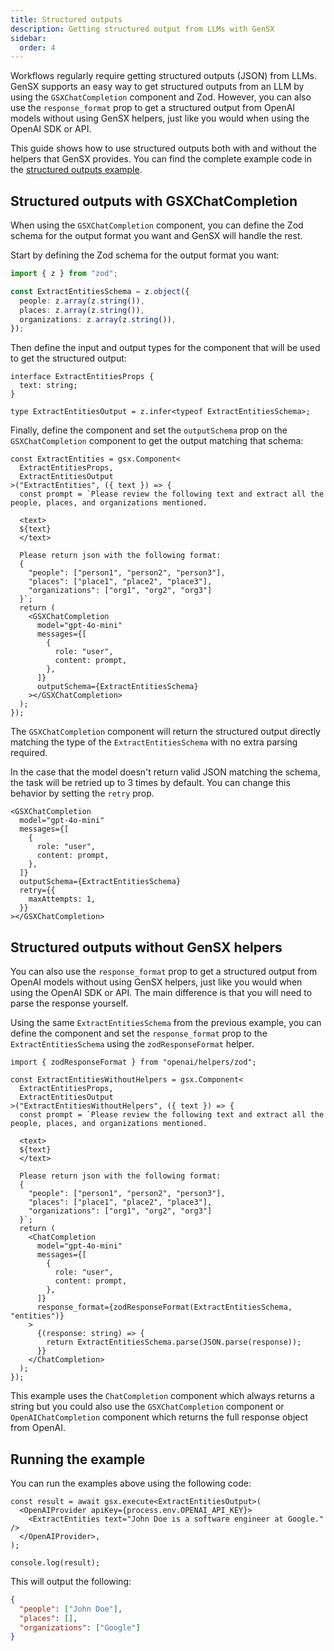 ```yaml
---
title: Structured outputs
description: Getting structured output from LLMs with GenSX
sidebar:
  order: 4
---
```


Workflows regularly require getting structured outputs (JSON) from LLMs. GenSX supports an easy way to get structured outputs from an LLM by using the `GSXChatCompletion` component and Zod. However, you can also use the `response_format` prop to get a structured output from OpenAI models without using GenSX helpers, just like you would when using the OpenAI SDK or API.

This guide shows how to use structured outputs both with and without the helpers that GenSX provides. You can find the complete example code in the [structured outputs example](https://github.com/gensx-inc/gensx/tree/main/examples/basicExamples/structuredOutputs/index.tsx).

## Structured outputs with GSXChatCompletion

When using the `GSXChatCompletion` component, you can define the Zod schema for the output format you want and GenSX will handle the rest.

Start by defining the Zod schema for the output format you want:

```ts
import { z } from "zod";

const ExtractEntitiesSchema = z.object({
  people: z.array(z.string()),
  places: z.array(z.string()),
  organizations: z.array(z.string()),
});
```

Then define the input and output types for the component that will be used to get the structured output:

```tsx
interface ExtractEntitiesProps {
  text: string;
}

type ExtractEntitiesOutput = z.infer<typeof ExtractEntitiesSchema>;
```

Finally, define the component and set the `outputSchema` prop on the `GSXChatCompletion` component to get the output matching that schema:

```tsx
const ExtractEntities = gsx.Component<
  ExtractEntitiesProps,
  ExtractEntitiesOutput
>("ExtractEntities", ({ text }) => {
  const prompt = `Please review the following text and extract all the people, places, and organizations mentioned.

  <text>
  ${text}
  </text>

  Please return json with the following format:
  {
    "people": ["person1", "person2", "person3"],
    "places": ["place1", "place2", "place3"],
    "organizations": ["org1", "org2", "org3"]
  }`;
  return (
    <GSXChatCompletion
      model="gpt-4o-mini"
      messages={[
        {
          role: "user",
          content: prompt,
        },
      ]}
      outputSchema={ExtractEntitiesSchema}
    ></GSXChatCompletion>
  );
});
```

The `GSXChatCompletion` component will return the structured output directly matching the type of the `ExtractEntitiesSchema` with no extra parsing required.

In the case that the model doesn't return valid JSON matching the schema, the task will be retried up to 3 times by default. You can change this behavior by setting the `retry` prop.

```tsx
<GSXChatCompletion
  model="gpt-4o-mini"
  messages={[
    {
      role: "user",
      content: prompt,
    },
  ]}
  outputSchema={ExtractEntitiesSchema}
  retry={{
    maxAttempts: 1,
  }}
></GSXChatCompletion>
```

## Structured outputs without GenSX helpers

You can also use the `response_format` prop to get a structured output from OpenAI models without using GenSX helpers, just like you would when using the OpenAI SDK or API. The main difference is that you will need to parse the response yourself.

Using the same `ExtractEntitiesSchema` from the previous example, you can define the component and set the `response_format` prop to the `ExtractEntitiesSchema` using the `zodResponseFormat` helper.

```tsx
import { zodResponseFormat } from "openai/helpers/zod";

const ExtractEntitiesWithoutHelpers = gsx.Component<
  ExtractEntitiesProps,
  ExtractEntitiesOutput
>("ExtractEntitiesWithoutHelpers", ({ text }) => {
  const prompt = `Please review the following text and extract all the people, places, and organizations mentioned.

  <text>
  ${text}
  </text>

  Please return json with the following format:
  {
    "people": ["person1", "person2", "person3"],
    "places": ["place1", "place2", "place3"],
    "organizations": ["org1", "org2", "org3"]
  }`;
  return (
    <ChatCompletion
      model="gpt-4o-mini"
      messages={[
        {
          role: "user",
          content: prompt,
        },
      ]}
      response_format={zodResponseFormat(ExtractEntitiesSchema, "entities")}
    >
      {(response: string) => {
        return ExtractEntitiesSchema.parse(JSON.parse(response));
      }}
    </ChatCompletion>
  );
});
```

This example uses the `ChatCompletion` component which always returns a string but you could also use the `GSXChatCompletion` component or `OpenAIChatCompletion` component which returns the full response object from OpenAI.

## Running the example

You can run the examples above using the following code:

```tsx
const result = await gsx.execute<ExtractEntitiesOutput>(
  <OpenAIProvider apiKey={process.env.OPENAI_API_KEY}>
    <ExtractEntities text="John Doe is a software engineer at Google." />
  </OpenAIProvider>,
);

console.log(result);
```

This will output the following:

```json
{
  "people": ["John Doe"],
  "places": [],
  "organizations": ["Google"]
}
```
